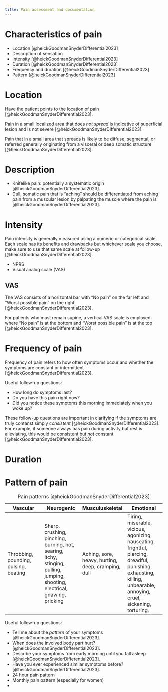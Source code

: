 ```yaml
---
title: Pain assessment and documentation
---
```





# Characteristics of pain

<ul>
    <li>Location [@heickGoodmanSnyderDifferential2023]</li>
    <li>Description of sensation</li>
    <li>Intensity [@heickGoodmanSnyderDifferential2023]</li>
    <li>Duration [@heickGoodmanSnyderDifferential2023]</li>
    <li>Frequency and duration [@heickGoodmanSnyderDifferential2023]</li>
    <li>Pattern [@heickGoodmanSnyderDifferential2023]</li>
</ul>

# Location

Have the patient points to the location of pain [@heickGoodmanSnyderDifferential2023].

Pain in a small localized area that does <i>not spread</i> is indicative of superficial lesion and is not severe [@heickGoodmanSnyderDifferential2023].

Pain that in a small area that spreads is likely to be diffuse, segmental, or referred generally originating from a visceral or deep somatic structure [@heickGoodmanSnyderDifferential2023]. 

# Description




- Knifelike pain: potentially a systematic origin [@heickGoodmanSnyderDifferential2023]. 
- Dull, somatic pain that is "aching" should be differentiated from aching pain from a muscular lesion by palpating the muscle where the pain is [@heickGoodmanSnyderDifferential2023].


# Intensity

Pain intensity is generally measured using a numeric or categorical scale.
Each scale has its benefits and drawbacks but whichever scale you choose, make sure to use that same scale at follow-up [@heickGoodmanSnyderDifferential2023]. 


- NPRS
- Visual analog scale (VAS)


## VAS
The VAS consists of a horizontal bar with "No pain" on the far left and "Worst possible pain" on the right [@heickGoodmanSnyderDifferential2023].

For patients who must remain supine, a vertical VAS scale is employed where "No pain" is at the bottom and "Worst possible pain" is at the top [@heickGoodmanSnyderDifferential2023]. 

# Frequency of pain

Frequency of pain refers to how often symptoms occur and whether the symptoms are constant or intermittent [@heickGoodmanSnyderDifferential2023].

Useful follow-up questions:

<ul>
    <li>How long do symptoms last?</li>
    <li>Do you have this pain right now?</li>
    <li>Did you notice these symptoms this morning immediately when you woke up?</li>
</ul>

These follow-up questions are important in clarifying if the symptoms are truly contanst simply <i>consistent</i> [@heickGoodmanSnyderDifferential2023]. 
For example, if someone always has pain during activity but rest is alleviating, this would be consistent but <i>not</i> constant [@heickGoodmanSnyderDifferential2023].


# Duration

# Pattern of pain


| Vascular | Neurogenic | Musculuskeletal | Emotional |
|-|-|-|-|
| Throbbing, pounding, pulsing, beating | Sharp, crushing, pinching, burning, hot, searing, itchy, stinging, pulling, jumping, shooting, electrical, gnawing, pricking | Aching, sore, heavy, hurting, deep, cramping, dull | Tiring, miserable, vicious, agonizing, nauseating, frightful, piercing, dreadful, punishing, exhausting, killing, unbearable, annoying, cruel, sickening, torturing. |
: Pain patterns [@heickGoodmanSnyderDifferential2023]


Useful follow-up questions:

<ul>
    <li>Tell me about the <i>pattern</i> of your symptoms [@heickGoodmanSnyderDifferential2023].</li>
    <li>When does the involved body part hurt? [@heickGoodmanSnyderDifferential2023].</li>
    <li>Describe your symptoms from early morning until you fall asleep [@heickGoodmanSnyderDifferential2023].</li>
    <li>Have you ever experienced similar symptoms before? [@heickGoodmanSnyderDifferential2023].</li>
    <li>24 hour pain pattern</li>
    <li>Monthly pain pattern (especially for women)</li>
    <li></li>
</ul>

